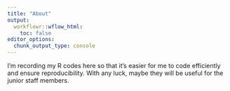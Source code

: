```yaml
---
title: "About"
output:
  workflowr::wflow_html:
    toc: false
editor_options:
  chunk_output_type: console
---
```


I'm recording my R codes here so that it's easier for me to code efficiently and ensure reproducibility. With any luck, maybe they will be useful for the junior staff members.
